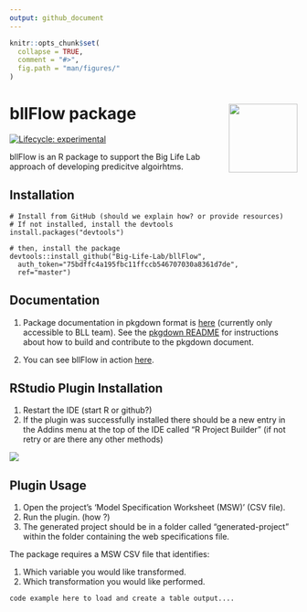 ```yaml
---
output: github_document
---
```


```r
knitr::opts_chunk$set(
  collapse = TRUE,
  comment = "#>",
  fig.path = "man/figures/"
)
```
<!-- README.md is generated from README.Rmd. Please edit that file -->


# bllFlow package <img src="man/figures/pbl-sticker.png" align="right" alt="" width="120" />

[![Lifecycle: experimental](https://img.shields.io/badge/lifecycle-experimental-orange.svg)](https://www.tidyverse.org/lifecycle/#experimental)

bllFlow is an R package to support the Big Life Lab approach of
developing predicitve algoirhtms. 

## Installation
```
# Install from GitHub (should we explain how? or provide resources)
# If not installed, install the devtools
install.packages("devtools")

# then, install the package
devtools::install_github("Big-Life-Lab/bllFlow", 
  auth_token="75bdffc4a195fbc11ffccb546707030a8361d7de",
  ref="master")
```

## Documentation

1) Package documentation in pkgdown format is [here](https://big-life-lab.github.io/bllFlow/docs) (currently only accessible to BLL team).
See the [pkgdown README](README-pkgdown.md) for instructions about how to build and contribute to the 
pkgdown document.

2) You can see bllFlow in action [here](https://big-life-lab.github.io/bllFlow-bookdown/).


## RStudio Plugin Installation

1. Restart the IDE (start R or github?)
1. If the plugin was successfully installed there should be a new entry in the
   Addins menu at the top of the IDE called "R Project Builder" (if not retry or are there any other methods)

<img src="man/figures/Rstudio-addin.png"/>

## Plugin Usage

1. Open the project's 'Model Specification Worksheet (MSW)' (CSV file).
2. Run the plugin. (how ?)
3. The generated project should be in a folder called "generated-project" within the folder
   containing the web specifications file.
   
The package requires a MSW CSV file that identifies:

1. Which variable you would like transformed.
2. Which transformation you would like performed.

`code example here to load and create a table output....`
